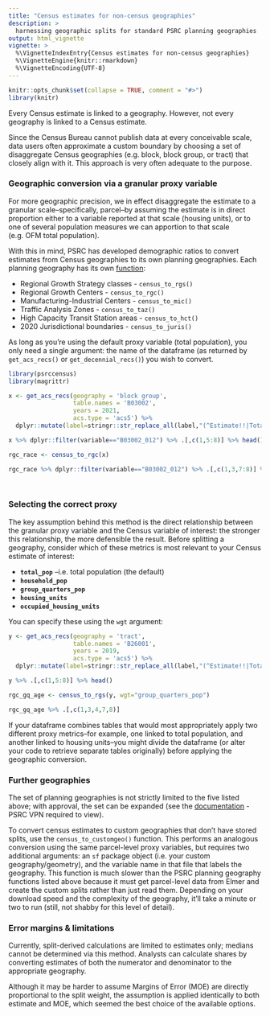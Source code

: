 ```yaml
---
title: "Census estimates for non-census geographies"
description: >
  harnessing geographic splits for standard PSRC planning geographies
output: html_vignette
vignette: >
  %\VignetteIndexEntry{Census estimates for non-census geographies}
  %\VignetteEngine{knitr::rmarkdown}
  %\VignetteEncoding{UTF-8}
---
```


```r
knitr::opts_chunk$set(collapse = TRUE, comment = "#>")
library(knitr)
```

Every Census estimate is linked to a geography. However, not every geography is linked to a Census estimate.

Since the Census Bureau cannot publish data at every conceivable scale, data users often approximate a custom boundary by choosing a set of disaggregate Census geographies (e.g. block, block group, or tract) that closely align with it. This approach is very often adequate to the purpose.

### Geographic conversion via a granular proxy variable

For more geographic precision, we in effect disaggregate the estimate to a granular scale--specifically, parcel--by assuming the estimate is in direct proportion either to a variable reported at that scale (housing units), or to one of several population measures we can apportion to that scale (e.g. OFM total population).

With this in mind, PSRC has developed demographic ratios to convert estimates from Census geographies to its own planning geographies. Each planning geography has its own [function](../reference/census_to_psrcgeo.html): 

  *  Regional Growth Strategy classes    - `census_to_rgs()`
  *  Regional Growth Centers             - `census_to_rgc()`
  *  Manufacturing-Industrial Centers    - `census_to_mic()`
  *  Traffic Analysis Zones              - `census_to_taz()`
  *  High Capacity Transit Station areas - `census_to_hct()`
  *  2020 Jurisdictional boundaries      - `census_to_juris()`

As long as you're using the default proxy variable (total population), you only need a single argument: the name of the dataframe (as returned by `get_acs_recs()` or `get_decennial_recs()`) you wish to convert.

```r
library(psrccensus)
library(magrittr)

x <- get_acs_recs(geography = 'block group',
                  table.names = 'B03002',
                  years = 2021,
                  acs.type = 'acs5') %>% 
  dplyr::mutate(label=stringr::str_replace_all(label,"(^Estimate!!|Total:!!)",""))

x %>% dplyr::filter(variable=="B03002_012") %>% .[,c(1,5:8)] %>% head()

rgc_race <- census_to_rgc(x)

rgc_race %>% dplyr::filter(variable=="B03002_012") %>% .[,c(1,3,7:8)] %>% head()

                          
```

### Selecting the correct proxy

The key assumption behind this method is the direct relationship between the granular proxy variable and the Census variable of interest: the stronger this relationship, the more defensible the result. Before splitting a geography, consider which of these metrics is most relevant to your Census estimate of interest:

  *  **`total_pop`** --i.e. total population (the default)
  *  **`household_pop`**
  *  **`group_quarters_pop`**
  *  **`housing_units`**
  *  **`occupied_housing_units`**

 You can specify these using the `wgt` argument:

```r

y <- get_acs_recs(geography = 'tract',
                  table.names = 'B26001',
                  years = 2019,
                  acs.type = 'acs5') %>% 
  dplyr::mutate(label=stringr::str_replace_all(label,"(^Estimate!!|Total:!!)",""))

y %>% .[,c(1,5:8)] %>% head()

rgc_gq_age <- census_to_rgs(y, wgt="group_quarters_pop")

rgc_gq_age %>% .[,c(1,3,4,7,8)]


```
If your dataframe combines tables that would most appropriately apply two different proxy metrics--for example, one linked to total population, and another linked to housing units--you might divide the dataframe (or alter your code to retrieve separate tables originally) before applying the geographic conversion. 

### Further geographies

The set of planning geographies is not strictly limited to the five listed above; with approval, the set can be expanded (see the [documentation](http://aws-linux/mediawiki/index.php/Geography_Split_Tables_in_Elmer) - PSRC VPN required to view). 

To convert census estimates to custom geographies that don't have stored splits, use the `census_to_customgeo()` function. This performs an analogous conversion using the same parcel-level proxy variables, but requires two additional arguments: an `sf` package object (i.e. your custom geography/geometry), and the variable name in that file that labels the geography. This function is much slower than the PSRC planning geography functions listed above because it must get parcel-level data from Elmer and create the custom splits rather than just read them. Depending on your download speed and the complexity of the geography, it'll take a minute or two to run (still, not shabby for this level of detail). 

### Error margins & limitations

Currently, split-derived calculations are limited to estimates only; medians cannot be determined via this method. Analysts can calculate shares by converting estimates of both the numerator and denominator to the appropriate geography.

Although it may be harder to assume Margins of Error (MOE) are directly proportional to the split weight, the assumption is applied identically to both estimate and MOE, which seemed the best choice of the available options.

